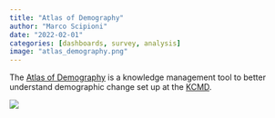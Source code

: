 ```yaml
---
title: "Atlas of Demography"
author: "Marco Scipioni"
date: "2022-02-01"
categories: [dashboards, survey, analysis]
image: "atlas_demography.png"
---
```


The [Atlas of Demography](https://migration-demography-tools.jrc.ec.europa.eu/atlas-demography) is a knowledge management tool to better understand demographic change set up at the [KCMD](https://knowledge4policy.ec.europa.eu/migration-demography_en).

![](atlas_demography.png)
